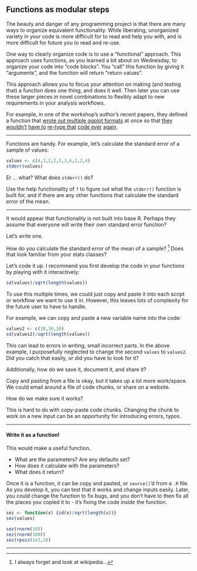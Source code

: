 
<!--

```{=html}
<div class="incremental">
```
```{=html}
</div>
```

-->

## Functions as modular steps

The beauty and danger of any programming project is that there are many ways
to organize equivalent functionality.
While liberating, unorganized variety in your code is more difficult for 
to read and help you with, and is more difficult for future you to read
and re-use.

One way to clearly organize code is to use a "functional" approach.
This approach uses functions, as you learned a bit about on Wednesday,
to organize your code into "code blocks".
You "call" this function by giving it "arguments", and the function will
return "return values".

This approach allows you to focus your attention on making (and testing that) 
a function does one thing, and does it well.
Then later you can use these larger pieces in novel combinations to flexibly
adapt to new requirements in your analysis workflows.

For example, in one of the workshop's author's recent papers, 
they defined a function that 
[wrote out multiple ggplot formats](https://github.com/sashaflevy/PPiSeq/blob/646dbe151e7b6044e762fff1cf36b185dffe3bdc/subtree/scripts/homodimer_report.Rmd#L53)
at once so that 
[they wouldn't](https://github.com/sashaflevy/PPiSeq/blob/646dbe151e7b6044e762fff1cf36b185dffe3bdc/subtree/scripts/homodimer_report.Rmd#L188)
[have to](https://github.com/sashaflevy/PPiSeq/blob/646dbe151e7b6044e762fff1cf36b185dffe3bdc/subtree/scripts/homodimer_report.Rmd#L255)
[re-type that](https://github.com/sashaflevy/PPiSeq/blob/646dbe151e7b6044e762fff1cf36b185dffe3bdc/subtree/scripts/homodimer_report.Rmd#L311)
[code ever](https://github.com/sashaflevy/PPiSeq/blob/646dbe151e7b6044e762fff1cf36b185dffe3bdc/subtree/scripts/homodimer_report.Rmd#L328)
[again](https://github.com/sashaflevy/PPiSeq/blob/646dbe151e7b6044e762fff1cf36b185dffe3bdc/subtree/scripts/homodimer_report.Rmd#L373).

---

Functions are handy.
For example, let's calculate the standard error of a sample of values:

```{=html}
<div class="incremental">
```
```r
values <- c(4,3,2,2,5,3,6,2,2,4)
stderr(values)
```
```{=html}
</div>
```

```{=html}
<div class="incremental">
```

Er ... what? What does `stderr()` do?

Use the help functionality of `?` to figure out what the `stderr()` function
is built for, and if there are any other functions that calculate the
standard error of the mean.

```{=html}
</div>
```

---

It would appear that functionality is not built into base R.
Perhaps they assume that everyone will write their own standard error function?

Let's write one.

How do you calculate the standard error of the mean of a sample?
^[I always forget and look at wikipedia...]
Does that look familiar from your stats classes?

Let's code it up. I recommend you first develop the code in your functions
by playing with it interactively:

```{=html}
<div class="incremental">
```
```r
sd(values)/sqrt(length(values))
```

To use this multiple times, we could just copy and paste it into each script
or workflow we want to use it in. However, this leaves lots of complexity 
for the future user to have to handle.

For example, we can copy and paste a new variable name into the code:

```r
values2 <- c(10,30,20)
sd(values2)/sqrt(length(values))
```

This can lead to errors in writing, small incorrect parts.
In the above example, I purposefully neglected to change the second `values`
to `values2`. Did you catch that easily, or did you have to look for it?

Additionally, how do we save it, document it, and share it?

Copy and pasting from a file is okay, but it takes up a lot more work/space.
We could email around a file of code chunks, or share on a website.

How do we make sure it works?

This is hard to do with copy-paste code chunks. Changing the chunk to work
on a new input can be an opportunity for introducing errors, typos.

```{=html}
</div>
```

---

#### Write it as a function!

This would make a useful function.

- What are the parameters? Are any defaults set?
- How does it calculate with the parameters?
- What does it return?

Once it is a function, it can be copy and pasted, 
or `source()`'d from a `.R` file.
As you develop it, you can test that it works and change inputs easily.
Later, you could change the function to fix bugs, and you don't have to then
fix all the places you copied it to - it's fixing the code _inside_ 
the function. 

```{=html}
<div class="incremental">
```
```r
sez <- function(x) {sd(x)/sqrt(length(x))}
sez(values)

sez(rnorm(10))
sez(rnorm(100))
sez(rpois(1e3,3))
```
```{=html}
</div>
```

---


